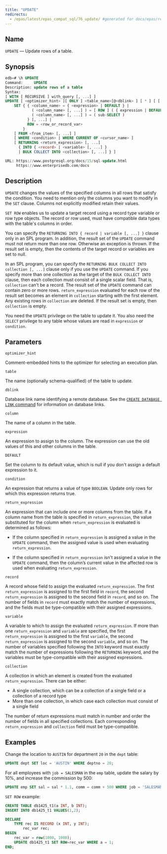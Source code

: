 ```yaml
---
title: "UPDATE"
redirects:
  - /epas/latest/epas_compat_sql/76_update/ #generated for docs/epas/reorg-role-use-case-mode
---
```


## Name

`UPDATE` &mdash; Update rows of a table.

## Synopsis

```sql
edb=# \h UPDATE 
Command:     UPDATE
Description: update rows of a table
Syntax:
[ WITH [ RECURSIVE ] with_query [, ...] ]
UPDATE [ <optimizer_hint> ][ ONLY ] <table_name>[@<dblink> ] [ * ] [ [ AS ] alias ]
    SET { { <column_name> = { <expression> | DEFAULT } |
            ( <column_name> [, ...] ) = [ ROW ] ( { expression | DEFAULT } [, ...] ) |
            ( <column_name> [, ...] ) = ( sub-SELECT )
          } [, ...] |
          ROW = <row_or_record_var>
        }
    [ FROM <from_item> [, ...] ]
    [ WHERE <condition> | WHERE CURRENT OF <cursor_name> ]
    [ RETURNING <return_expression> [, ...]
      { INTO { <record> | <variable> [, ...] }
      | BULK COLLECT INTO <collection> [, ...] } ]

URL: https://www.postgresql.org/docs/15/sql-update.html
     https://www.enterprisedb.com/docs
```

## Description

`UPDATE` changes the values of the specified columns in all rows that satisfy the condition. You need to mention only the columns you want to modify in the `SET` clause. Columns not explicitly modified retain their values.

`SET ROW` enables us to update a target record using a record type variable or row type objects. The record or row used, must have compatible data types with the table's columns in order.

You can specify the `RETURNING INTO { record | variable [, ...] }` clause only in an SPL program. In addition, the result set of the `UPDATE` command must not return more than one row. Otherwise an exception is thrown. If the result set is empty, then the contents of the target record or variables are set to null.

In an SPL program, you can specify the `RETURNING BULK COLLECT INTO collection [, ...]` clause only if you use the `UPDATE` command. If you specify more than one collection as the target of the `BULK COLLECT INTO` clause, then each collection must consist of a single scalar field. That is, `collection` can't be a record. The result set of the `UPDATE` command can contain zero or more rows. `return_expression` evaluated for each row of the result set becomes an element in `collection` starting with the first element. Any existing rows in `collection` are deleted. If the result set is empty, then `collection` is empty.

You need the `UPDATE` privilege on the table to update it. You also need the `SELECT` privilege to any table whose values are read in `expression` or `condition`.

## Parameters

`optimizer_hint`

 Comment-embedded hints to the optimizer for selecting an execution plan.

`table`

 The name (optionally schema-qualified) of the table to update.

`dblink`

 Database link name identifying a remote database. See the [`CREATE DATABASE LINK` command](21_create_public_database_link#create_public_database_link) for information on database links.

`column`

 The name of a column in the table.

`expression`

 An expression to assign to the column. The expression can use the old values of this and other columns in the table.

`DEFAULT`

 Set the column to its default value, which is null if you don't assign a default expression to it.

`condition`

 An expression that returns a value of type `BOOLEAN`. Update only rows for which this expression returns true.

`return_expression`

 An expression that can include one or more columns from the table. If a column name from the table is specified in `return_expression`, the value substituted for the column when `return_expression` is evaluated is determined as follows:

-   If the column specified in `return_expression` is assigned a value in the `UPDATE` command, then the assigned value is used when evaluating `return_expression`.

-   If the column specified in `return_expression` isn't assigned a value in the `UPDATE` command, then the column’s current value in the affected row is used when evaluating `return_expression`.

`record`

 A record whose field to assign the evaluated `return_expression`. The first `return_expression` is assigned to the first field in `record`, the second `return_expression` is assigned to the second field in `record`, and so on. The number of fields in `record` must exactly match the number of expressions, and the fields must be type-compatible with their assigned expressions.

`variable`

 A variable to which to assign the evaluated `return_expression`. If more than one `return_expression` and `variable` are specified, the first `return_expression` is assigned to the first `variable`, the second `return_expression` is assigned to the second `variable`, and so on. The number of variables specified following the `INTO` keyword must exactly match the number of expressions following the `RETURNING` keyword, and the variables must be type-compatible with their assigned expressions.

`collection`

 A collection in which an element is created from the evaluated `return_expression`. There can be either:
 
 -  A single collection, which can be a collection of a single field or a collection of a record type
 -  More than one collection, in which case each collection must consist of a single field 
 
 The number of return expressions must match in number and order the number of fields in all specified collections. Each corresponding `return_expression` and `collection` field must be type-compatible.

## Examples

Change the location to `AUSTIN` for department `20` in the `dept` table:

```sql
UPDATE dept SET loc = 'AUSTIN' WHERE deptno = 20;
```

For all employees with `job = SALESMAN` in the `emp` table, update the salary by 10%, and increase the commission by 500:

```sql
UPDATE emp SET sal = sal * 1.1, comm = comm + 500 WHERE job = 'SALESMAN';
```


`SET ROW` example:

```sql
CREATE TABLE db1425_t1(a INT, b INT);
INSERT INTO db1425_t1 VALUES(1,2);

DECLARE   
	TYPE rec IS RECORD (x INT, y INT);
    	rec_var rec;    
BEGIN    
	rec_var = row(1000, 1000);
	UPDATE db1425_t1 SET ROW=rec_var WHERE a = 1;   
END;
```
